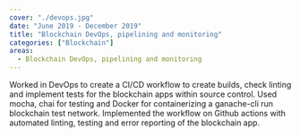```yaml
---
cover: "./devops.jpg"
date: "June 2019 - December 2019"
title: "Blockchain DevOps, pipelining and monitoring"
categories: ["Blockchain"]
areas:
  - Blockchain DevOps, pipelining and monitoring
---
```

Worked in DevOps to create a CI/CD workflow to create builds, check linting and implement tests for the blockchain apps within source control. Used mocha, chai for testing and Docker for containerizing a ganache-cli run blockchain test network. Implemented the workflow on Github actions with automated linting, testing and error reporting of the blockchain app.